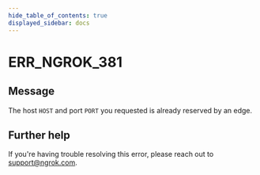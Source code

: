 ```yaml
---
hide_table_of_contents: true
displayed_sidebar: docs
---
```



# ERR_NGROK_381

## Message

The host `HOST` and port `PORT` you requested is already reserved by an edge.

<ErrorDetails error="err_ngrok_381" />

## Further help

If you're having trouble resolving this error, please reach out to [support@ngrok.com](mailto:support@ngrok.com?subject=Help%20with%20ERR_NGROK_381).
